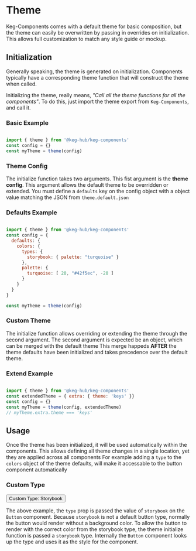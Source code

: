 <!--- Theme.stories.mdx -->



<Meta title="Theme" />

# Theme

Keg-Components comes with a default theme for basic composition, but the theme can easily be overwritten by passing in overrides on initialization.
This allows full customization to match any style guide or mockup.

## Initialization
Generally speaking, the theme is generated on initialization.
Components typically have a corresponding theme function that will construct the theme when called.

Initializing the theme, really means, *"Call all the theme functions for all the components"*.
To do this, just import the theme export from `Keg-Components`, and call it.

### Basic Example
```js

import { theme } from '@keg-hub/keg-components'
const config = {}
const myTheme = theme(config)

```

### Theme Config
The initialize function takes two arguments. This fist argument is the **theme config**.
This argument allows the default theme to be overridden or extended. You must define a `defaults` key on the config object with a object value matching the JSON from `theme.default.json`

###  Defaults Example
```js

import { theme } from '@keg-hub/keg-components'
const config = {
  defaults: {
    colors: {
      types: {
        storybook: { palette: "turquoise" }
      },
      palette: {
        turquoise: [ 20, "#42f5ec", -20 ]
      }
    }
  }
}

const myTheme = theme(config)

```

### Custom Theme
The initialize function allows overriding or extending the theme through the second argument.
The second argument is expected be an object, which can be merged with the default theme
This merge happeds **AFTER** the theme defaults have been initialized and takes precedence over the default theme.

### Extend Example
```js

import { theme } from '@keg-hub/keg-components'
const extendedTheme = { extra: { theme: 'keys' }}
const config = {}
const myTheme = theme(config, extendedTheme)
// myTheme.extra.theme === 'keys'

```

## Usage
Once the theme has been initialized, it will be used automatically within the components.
This allows defining all theme changes in a single location, yet they are applied across all components
For example adding a `type` to the `colors` object of the theme defaults, will make it accessable to the button component automatically

### Custom Type

<Canvas>
  <View style={{ maxWidth: '80vw', margin: 'auto', marginTop: 30 }}>
    <ReThemeProvider theme={theme({
      defaults: {
        colors: {
          types: {
            storybook: { palette: "turquoise" }
          },
          palette: {
            turquoise: [ 20, "#42f5ec", -20 ]
          }
        }
      }
    })} >
        <Button type={'storybook'} >
          Custom Type: Storybook
        </Button>
    </ReThemeProvider>
  </View>
</Canvas>

The above example, the `type` prop is passed the value of `storybook` on the `Button` component.
Because `storybook` is not a default button type, normally the button would render without a background color.
To allow the button to render with the correct color from the storybook type, the theme initialize function is passed a `storybook` type.
Internally the `Button` component looks up the type and uses it as the style for the component.
